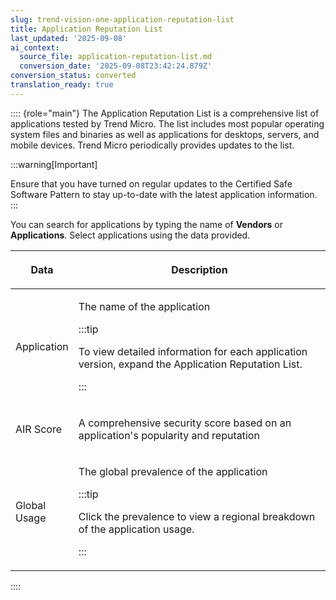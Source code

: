 ```yaml
---
slug: trend-vision-one-application-reputation-list
title: Application Reputation List
last_updated: '2025-09-08'
ai_context:
  source_file: application-reputation-list.md
  conversion_date: '2025-09-08T23:42:24.879Z'
conversion_status: converted
translation_ready: true
---
```


:::: {role="main"}
The Application Reputation List is a comprehensive list of applications tested by Trend Micro. The list includes most popular operating system files and binaries as well as applications for desktops, servers, and mobile devices. Trend Micro periodically provides updates to the list.

:::warning[Important]

Ensure that you have turned on regular updates to the Certified Safe Software Pattern to stay up-to-date with the latest application information.
:::

You can search for applications by typing the name of **Vendors** or **Applications**. Select applications using the data provided.

<table>
<colgroup>
<col style="width: 20%" />
<col style="width: 80%" />
</colgroup>
<thead>
<tr>
<th><p>Data</p></th>
<th><p>Description</p></th>
</tr>
</thead>
<tbody>
<tr>
<td><p>Application</p></td>
<td><p>The name of the application</p>


:::tip

<p>To view detailed information for each application version, expand the Application Reputation List.</p>


:::

</td>
</tr>
<tr>
<td><p>AIR Score</p></td>
<td><p>A comprehensive security score based on an application's popularity and reputation</p></td>
</tr>
<tr>
<td><p>Global Usage</p></td>
<td><p>The global prevalence of the application</p>


:::tip

<p>Click the prevalence to view a regional breakdown of the application usage.</p>


:::

</td>
</tr>
</tbody>
</table>
::::
